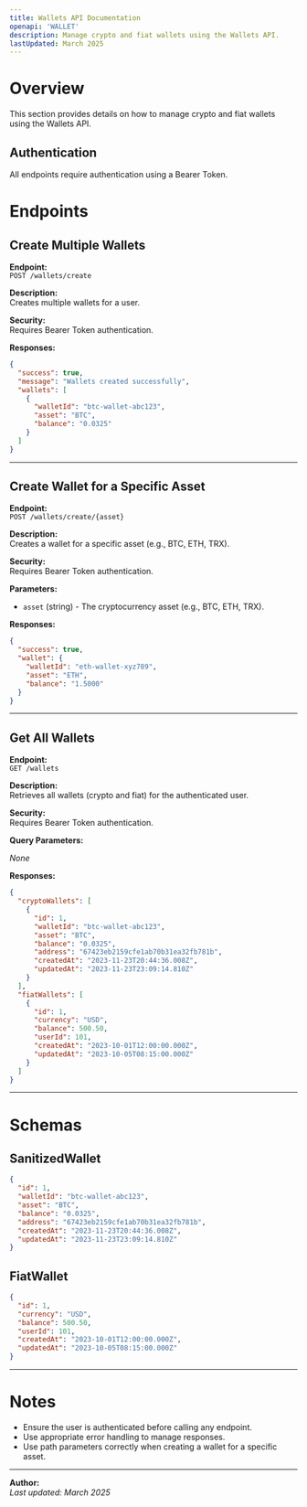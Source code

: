 ```yaml
---
title: Wallets API Documentation
openapi: 'WALLET'
description: Manage crypto and fiat wallets using the Wallets API.
lastUpdated: March 2025
---
```


# Overview
This section provides details on how to manage crypto and fiat wallets using the Wallets API.

## Authentication
All endpoints require authentication using a Bearer Token.

# Endpoints

## Create Multiple Wallets
**Endpoint:**  
`POST /wallets/create`

**Description:**  
Creates multiple wallets for a user.

**Security:**  
Requires Bearer Token authentication.

**Responses:**

```json
{
  "success": true,
  "message": "Wallets created successfully",
  "wallets": [
    {
      "walletId": "btc-wallet-abc123",
      "asset": "BTC",
      "balance": "0.0325"
    }
  ]
}
```

---

## Create Wallet for a Specific Asset
**Endpoint:**  
`POST /wallets/create/{asset}`

**Description:**  
Creates a wallet for a specific asset (e.g., BTC, ETH, TRX).

**Security:**  
Requires Bearer Token authentication.

**Parameters:**

- `asset` (string) - The cryptocurrency asset (e.g., BTC, ETH, TRX).

**Responses:**

```json
{
  "success": true,
  "wallet": {
    "walletId": "eth-wallet-xyz789",
    "asset": "ETH",
    "balance": "1.5000"
  }
}
```

---

## Get All Wallets
**Endpoint:**  
`GET /wallets`

**Description:**  
Retrieves all wallets (crypto and fiat) for the authenticated user.

**Security:**  
Requires Bearer Token authentication.

**Query Parameters:**

_None_

**Responses:**

```json
{
  "cryptoWallets": [
    {
      "id": 1,
      "walletId": "btc-wallet-abc123",
      "asset": "BTC",
      "balance": "0.0325",
      "address": "67423eb2159cfe1ab70b31ea32fb781b",
      "createdAt": "2023-11-23T20:44:36.008Z",
      "updatedAt": "2023-11-23T23:09:14.810Z"
    }
  ],
  "fiatWallets": [
    {
      "id": 1,
      "currency": "USD",
      "balance": 500.50,
      "userId": 101,
      "createdAt": "2023-10-01T12:00:00.000Z",
      "updatedAt": "2023-10-05T08:15:00.000Z"
    }
  ]
}
```

---

# Schemas

## SanitizedWallet
```json
{
  "id": 1,
  "walletId": "btc-wallet-abc123",
  "asset": "BTC",
  "balance": "0.0325",
  "address": "67423eb2159cfe1ab70b31ea32fb781b",
  "createdAt": "2023-11-23T20:44:36.008Z",
  "updatedAt": "2023-11-23T23:09:14.810Z"
}
```

## FiatWallet
```json
{
  "id": 1,
  "currency": "USD",
  "balance": 500.50,
  "userId": 101,
  "createdAt": "2023-10-01T12:00:00.000Z",
  "updatedAt": "2023-10-05T08:15:00.000Z"
}
```

---

# Notes
- Ensure the user is authenticated before calling any endpoint.
- Use appropriate error handling to manage responses.
- Use path parameters correctly when creating a wallet for a specific asset.

---

**Author:**  
_Last updated: March 2025_
